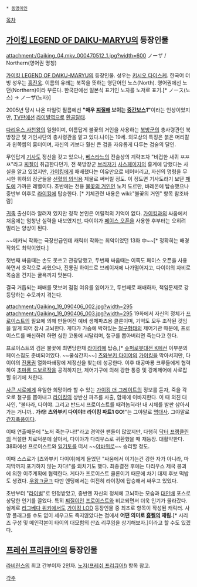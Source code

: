  * [[동명이인]]

[[목차]]

== [[가이킹 LEGEND OF DAIKU-MARYU]]의 등장인물 ==
attachment:/Gaiking_04.mkv_000470512_1.jpg?width=600
ノーザ / Northern(영어권 명칭)

[[가이킹 LEGEND OF DAIKU-MARYU]]의 등장인물. 성우는 [[키시오 다이스케]]. 한국어 더빙 성우는 [[홍진욱]]. 이름의 유래는 북쪽을 뜻하는 영단어인 노스(North). 영어권에선 노던(Northern)이라 부른다. 한국판에선 일본식 표기인 노자를 노저로 표기.[* ノース(노스) → ノーザ(노자)]

2005년 당시 나온 파일럿 필름에선 '''"매우 [[찌질]]해 보이는 [[중간보스]]1"'''이라는 인상이었지만, [[TV판]]에선 [[라이벌]]역으로 [[환골탈태]].

[[다리우스 사천왕]]의 일원이며, 이름답게 불꽃의 거인을 사용하는 [[북방군]]의 총사령관인 북방장군 및 거인사단의 총사령관을 맡고 있다.나이는 19세. 외모상의 특징은 붉은 머리칼과 왼쪽뺨의 흉터이며, 자신의 키보다 훨씬 큰 검을 자유롭게 다루는 검술의 달인. 

무인답게 [[기사도]] 정신을 갖고 있으나, [[베스타느]]의 전술상의 계략조차 "비겁한 새퀴 ㅉㅉㅉ"라고 [[찌질이]] 취급한다던가, 전 북방장군 [[브리저]]가 [[사스페이지]]의 흉계에 당했다는 사실을 알고 있었지만, [[가이킹]]에게 패배했다는 이유만으로 베어버리고, 자신의 명령을 무시한 휘하의 장군들을 [[선혈의 의식]]용 제물로 써버릴 정도. 이 정도면 기사도라기 보단 [[패도]]에 가까운 레벨이다. 초반에는 전용 [[불꽃의 거인]]인 노저 도르만, 바레온에 탑승했으나 중반부 이후로 [[라이킹]]에 탑승한다. [* 기체관련 내용은 wiki:"불꽃의 거인" 항목 참조바람] 

[[귀족]] 출신이라 알려져 있지만 정작 본인은 어릴적의 기억이 없다. [[가이킹]]과의 싸움에서 처음에는 엄청난 실력을 내보였지만, 다이야가 [[페이스 오픈]]을 사용한 후부터는 오히려 밀리는 양상이 된다.

{{{#!html
<object id='egloosPlayer' name='egloosPlayer' classid='clsid:D27CDB6E-AE6D-11cf-96B8-444553540000' codebase='http://download.macromedia.com/pub/shockwave/cabs/flash/swflash.cab#version=9.0.115.00' width='480' height='400'><param name='movie' value='http://v.egloos.com/v.sk/egloos/e0036868|2273831/20090215190200001377961701' /><param name='allowFullscreen' value='true' /><param name='allowScriptAccess' value='always' /><param name='wmode' value='transparent' /><param name='flashvars' value='useCodePage=0&enableJS=0' /><embed src='http://v.egloos.com/v.sk/egloos/e0036868|2273831/20090215190200001377961701' name='egloosPlayer' wmode='transparent' allowScriptAccess='always' allowFullscreen='true' width='480' height='400' pluginspage='http://www.macromedia.com/go/getflashplayer' type='application/x-shockwave-flash' flashvars='useCodePage=0&enableJS=0' /></object>
}}}
~~메카닉 작화는 극장판급인데 캐릭터 작화는 최악이었던 13화 中~~[* 정확히는 배경 작화도 최악이었다.]

첫번째 싸움때는 손도 못쓰고 관광당했고, 두번째 싸움때는 이쪽도 페이스 오픈을 사용하면서 호각으로 싸웠으나, 진룡권 하이드로 브레이저에 나가떨어지고, 다이야의 자비로 목숨을 건지는 굴욕까지 맛본다.

결국 거듭되는 패배를 맛보며 점점 여유를 잃어가고, 두번째로 패배하자, 책임문제로 강등당하는 수모까지 겪는다.

attachment:/Gaiking_19_090406_002.jpg?width=295 attachment:/Gaiking_19_090406_003.jpg?width=295
19화에서 자신의 정체가 [[프로이스트]]의 필요에 의해 만들어진 예비 생체파츠용 클론이며, 기억도 모두 조작된 것임을 알게 되어 잠시 고뇌한다. 게다가 가슴에 박혀있는 [[철구]]형태의 제어기관 때문에, 프로이스트를 배신하려 하면 심한 고통에 시달리며, 철구를 뽑아버리면 죽는다고 한다. 

프로이스트의 검은 불꽃에 최면당한채 [[라이킹]]에 탑승,[* [[슈퍼로봇대전 K]]에선 이부분의 페이스칩도 준비되어있다. ~~쿨싴간지~~] [[츠와부키 다이야]]의 [[가이킹]]을 막아서지만, 다이야의 [[진룡권]] 열화파쇄장에 제정신을 찾는데 성공한다. 이후 대공마룡 크루들에게 협력하여 [[초마룡 드보르작]]을 공격하지만, 제어기구에 의해 강한 통증 및 강제제어에 사로잡힐 위기에 처한다. 

[[사콘 시로]]에게 유일한 희망이라 할 수 있는 [[가이킹 더 그레이트]]의 정보를 듣자, 죽을 각오로 철구를 뽑아내고 [[라이킹]]의 상반신 파츠를 사출, 합체에 이바지한다. 이 때 외친 대사인, "불타라, 다이야. 그리고 반드시 프로이스트를 때려눕혀라! 내 시체를 발판 삼아서 가는 거니까.. '''가라! 츠와부키 다이야!! 라이킹 파트1 GO!'''"는 그야말로 [[명대사]]. 그야말로 [[간지폭풍]]이다.

이때 연출때문에 "노저 죽는구나!!"라고 경악한 팬들이 많았지만, 다행히 [[닥터 프랭클린]]의 적절한 치료덕분에 살아서, 다이야가 다리우스로 귀환했을 때 재등장. 대활약한다. 38화에선 프로이스트와 [[일기토]]를 떠서 ~~[[야바위]]로~~ 승리할 정도. 

이때 스스로가 [츠와부키 다이야]에게 들었던 "싸움에서 이기는건 강한 자가 아니라, 마지막까지 포기하지 않는 자다!"를 외치기도 했다. 최종결전 후에는 다리우스 제국 붕괴에 의한 이주계획에 협력한다. 게다가 프로이스트 클론이기 때문에 차기 대제 후보 떡밥도 생겼다. [[우왕ㅋ굳ㅋ]] 다만 엔딩에서는 여전히 라이킹에 탑승해서 싸우고 있었다.

초반부터 "[[라이벌]]"로 인정받았고, 중반엔 자신의 정체에 고뇌하는 모습과 [[대인배]] 포스로 상당한 인기를 끌었다. 특히 [[찌질이]]인 [[프로이스트]]와 비교되면서 더욱 인기가 올라갔다. 실제로 [[리그베다 위키]]에서도 [[가이킹 LOD]] 등장인물 중 최초로 항목이 작성된 캐릭터. 사망 플래그를 수도 없이 세우고도 죽지않았다는 점에서 '''어떤 의미로 [[흉켈]]의 재림.'''[* 시리즈 구성 및 메인각본이 타이의 대모험의 산죠 리쿠임을 상기해보자.]이라고 할 수도 있겠다.

== [[프레쉬 프리큐어!]]의 등장인물 ==
[[라비린스(프레쉬 프리큐어!)|라비린스]]의 최고 간부이자 2인자. [[노저(프레쉬 프리큐어!)]] 항목 참고.

[[각주]]
